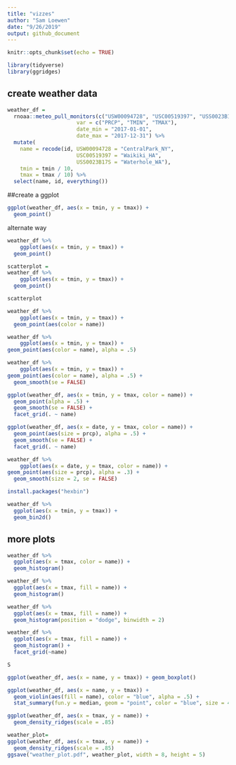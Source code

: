 ```yaml
---
title: "vizzes"
author: "Sam Loewen"
date: "9/26/2019"
output: github_document
---
```


```r
knitr::opts_chunk$set(echo = TRUE)

library(tidyverse)
library(ggridges)
```

## create weather data


```r
weather_df = 
  rnoaa::meteo_pull_monitors(c("USW00094728", "USC00519397", "USS0023B17S"),
                      var = c("PRCP", "TMIN", "TMAX"), 
                      date_min = "2017-01-01",
                      date_max = "2017-12-31") %>%
  mutate(
    name = recode(id, USW00094728 = "CentralPark_NY", 
                      USC00519397 = "Waikiki_HA",
                      USS0023B17S = "Waterhole_WA"),
    tmin = tmin / 10,
    tmax = tmax / 10) %>%
  select(name, id, everything())
```

##create a ggplot

```r
ggplot(weather_df, aes(x = tmin, y = tmax)) +
  geom_point()

```

alternate way

```r
weather_df %>%
    ggplot(aes(x = tmin, y = tmax)) + 
  geom_point()
```

```r
scatterplot = 
weather_df %>%
    ggplot(aes(x = tmin, y = tmax)) + 
  geom_point()

scatterplot
```


```r
weather_df %>%
    ggplot(aes(x = tmin, y = tmax)) + 
  geom_point(aes(color = name))
```

```r
weather_df %>%
    ggplot(aes(x = tmin, y = tmax)) +   
geom_point(aes(color = name), alpha = .5)
```

```r
weather_df %>%
    ggplot(aes(x = tmin, y = tmax)) +   
geom_point(aes(color = name), alpha = .5) +
  geom_smooth(se = FALSE)
```

```r
ggplot(weather_df, aes(x = tmin, y = tmax, color = name)) + 
  geom_point(alpha = .5) +
  geom_smooth(se = FALSE) + 
  facet_grid(. ~ name)
```

```r
ggplot(weather_df, aes(x = date, y = tmax, color = name)) + 
  geom_point(aes(size = prcp), alpha = .5) +
  geom_smooth(se = FALSE) + 
  facet_grid(. ~ name)
```

```r
weather_df %>%
    ggplot(aes(x = date, y = tmax, color = name)) +   
geom_point(aes(size = prcp), alpha = .3) +
  geom_smooth(size = 2, se = FALSE)
```

```r

install.packages("hexbin")

weather_df %>%
  ggplot(aes(x = tmin, y = tmax)) +
  geom_bin2d()
```

## more plots

```r
weather_df %>%
  ggplot(aes(x = tmax, color = name)) +
  geom_histogram()

weather_df %>%
  ggplot(aes(x = tmax, fill = name)) +
  geom_histogram()

weather_df %>%
  ggplot(aes(x = tmax, fill = name)) +
  geom_histogram(position = "dodge", binwidth = 2)

weather_df %>%
  ggplot(aes(x = tmax, fill = name)) +
  geom_histogram() +
  facet_grid(~name)

S
```

```r
ggplot(weather_df, aes(x = name, y = tmax)) + geom_boxplot()
```

```r
ggplot(weather_df, aes(x = name, y = tmax)) + 
  geom_violin(aes(fill = name), color = "blue", alpha = .5) + 
  stat_summary(fun.y = median, geom = "point", color = "blue", size = 4)

ggplot(weather_df, aes(x = tmax, y = name)) + 
  geom_density_ridges(scale = .85)
```

```r
weather_plot=
ggplot(weather_df, aes(x = tmax, y = name)) + 
  geom_density_ridges(scale = .85)
ggsave("weather_plot.pdf", weather_plot, width = 8, height = 5)
```

